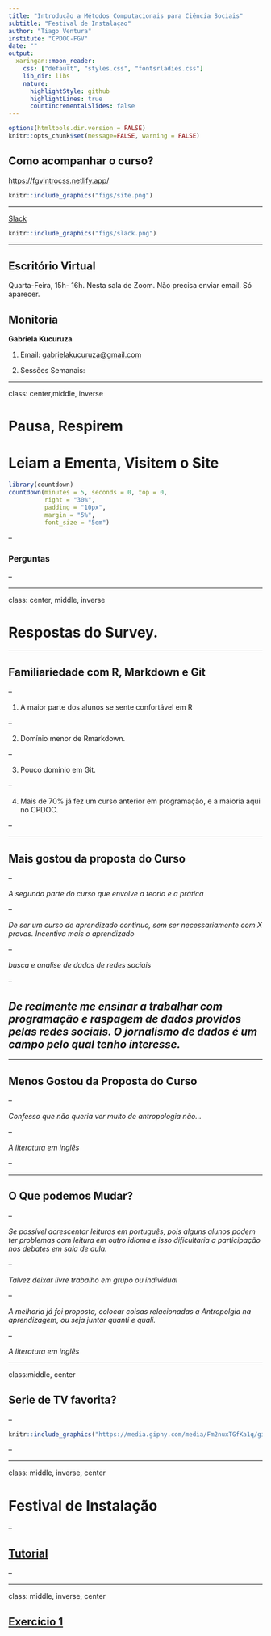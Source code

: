 ```yaml
---
title: "Introdução a Métodos Computacionais para Ciência Sociais"
subtitle: "Festival de Instalaçao"
author: "Tiago Ventura"
institute: "CPDOC-FGV"
date: ""
output:
  xaringan::moon_reader:
    css: ["default", "styles.css", "fontsrladies.css"]
    lib_dir: libs
    nature:
      highlightStyle: github
      highlightLines: true
      countIncrementalSlides: false
---
```

```r
options(htmltools.dir.version = FALSE)
knitr::opts_chunk$set(message=FALSE, warning = FALSE)

``` 

## Como acompanhar o curso?

[https://fgvintrocss.netlify.app/](https://fgvintrocss.netlify.app/)
```r
knitr::include_graphics("figs/site.png") 
```


---

[Slack](https://app.slack.com/client/T01JK41R84C/C01JD599QUB)
```r
knitr::include_graphics("figs/slack.png") 
```

---

## Escritório Virtual

Quarta-Feira, 15h- 16h. Nesta sala de Zoom. Não precisa enviar email. Só aparecer. 

## Monitoria

**Gabriela Kucuruza**

1. Email: [gabrielakucuruza@gmail.com](gabrielakucuruza@gmail.com)

2. Sessões Semanais:


---

class: center,middle, inverse

# Pausa, Respirem

# Leiam a Ementa, Visitem o Site

```r
library(countdown)
countdown(minutes = 5, seconds = 0, top = 0,
          right = "30%",
          padding = "10px",
          margin = "5%",
          font_size = "5em")

```
--

### Perguntas

--


---

class: center, middle, inverse

# Respostas do Survey. 


---

## Familiariedade com R, Markdown e Git

--

1. A maior parte dos alunos se sente confortável em R

--

2. Domínio menor de Rmarkdown.

--

3. Pouco domínio em Git. 

--

4. Mais de 70% já fez um curso anterior em programação, e a maioria aqui no CPDOC. 

--

---

## Mais gostou da proposta do Curso

--

_A segunda parte do curso que envolve a teoria e a prática_

--

_De ser um curso de aprendizado continuo, sem ser necessariamente com X provas. Incentiva mais o aprendizado_

--

_busca e analise de dados de redes sociais_

--

_De realmente me ensinar a trabalhar com programação e raspagem de dados providos pelas redes sociais. O jornalismo de dados é um campo pelo qual tenho interesse._
--



---

## Menos Gostou da Proposta do Curso

--

_Confesso que não queria ver muito de antropologia não..._

--

_A literatura em inglês_

--

---

## O Que podemos Mudar?

--

_Se possível acrescentar leituras em português, pois alguns alunos podem ter problemas com leitura em outro idioma e isso dificultaria a participação nos debates em sala de aula._

--

_Talvez deixar livre trabalho em grupo ou individual_

--

_A melhoria já foi proposta, colocar coisas relacionadas a Antropolgia na aprendizagem, ou seja juntar quanti e quali._

--

_A literatura em inglês_



---

class:middle, center


## Serie de TV favorita?

--

```r
knitr::include_graphics("https://media.giphy.com/media/Fm2nuxTGfKa1q/giphy.gif") 
```

--

---

class: middle, inverse, center


# Festival de Instalação

--

## [Tutorial](https://fgvintrocss.netlify.app/tutoriais/tutorial1_instalacao)

--

---

class: middle, inverse, center

## [Exercício 1](https://fgvintrocss.netlify.app/assignment/exercicio-1)





